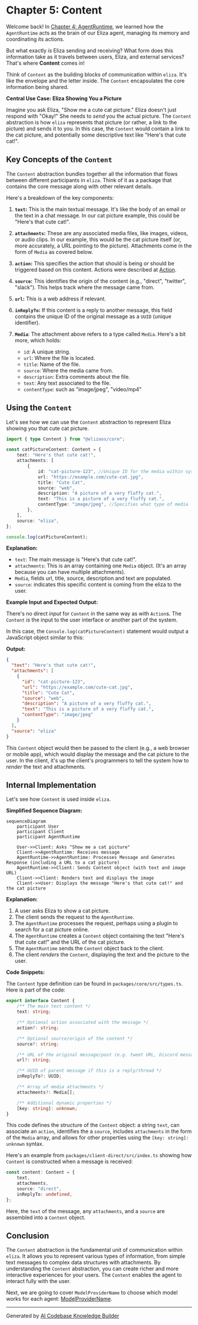 # Chapter 5: Content

Welcome back! In [Chapter 4: AgentRuntime](04_agentruntime.md), we learned how the `AgentRuntime` acts as the brain of our Eliza agent, managing its memory and coordinating its actions.

But what exactly *is* Eliza sending and receiving? What form does this information take as it travels between users, Eliza, and external services? That's where **Content** comes in!

Think of `Content` as the building blocks of communication within `eliza`. It's like the envelope and the letter inside. The `Content` encapsulates the core information being shared.

**Central Use Case: Eliza Showing You a Picture**

Imagine you ask Eliza, "Show me a cute cat picture." Eliza doesn't just respond with "Okay!" She needs to *send* you the actual picture. The `Content` abstraction is how `eliza` represents that picture (or rather, a link to the picture) and sends it to you. In this case, the `Content` would contain a link to the cat picture, and potentially some descriptive text like "Here's that cute cat!".

## Key Concepts of the `Content`

The `Content` abstraction bundles together all the information that flows between different participants in `eliza`. Think of it as a package that contains the core message along with other relevant details.

Here's a breakdown of the key components:

1.  **`text`:** This is the main textual message. It's like the body of an email or the text in a chat message. In our cat picture example, this could be "Here's that cute cat!".

2.  **`attachments`:** These are any associated media files, like images, videos, or audio clips. In our example, this would be the cat picture itself (or, more accurately, a URL pointing to the picture). Attachments come in the form of `Media` as covered below.

3.  **`action`:** This specifies the action that should is being or should be triggered based on this content. Actions were described at [Action](03_action.md).

4.  **`source`:** This identifies the origin of the content (e.g., "direct", "twitter", "slack"). This helps track where the message came from.

5.  **`url`:** This is a web address if relevant.

6.  **`inReplyTo`:** If this content is a reply to another message, this field contains the unique ID of the original message as a `UUID` (unique identifier).

7. **`Media`**: The attachment above refers to a type called `Media`. Here's a bit more, which holds:
    - `id`: A unique string.
    - `url`: Where the file is located.
    - `title`: Name of the file.
    - `source`: Where the media came from.
    - `description`: Extra comments about the file.
    - `text`: Any text associated to the file.
    - `contentType`: such as "image/jpeg", "video/mp4"
    
## Using the `Content`

Let's see how we can use the `Content` abstraction to represent Eliza showing you that cute cat picture.

```typescript
import { type Content } from "@elizaos/core";

const catPictureContent: Content = {
    text: "Here's that cute cat!",
    attachments: [
        {
            id: "cat-picture-123", //Unique ID for the media within system.
            url: "https://example.com/cute-cat.jpg",
            title: "Cute Cat",
            source: "web",
            description: "A picture of a very fluffy cat.",
            text: "This is a picture of a very fluffy cat.",
            contentType: "image/jpeg", //Specifies what type of media
        },
    ],
    source: "eliza",
};

console.log(catPictureContent);
```

**Explanation:**

*   `text`: The main message is "Here's that cute cat!".
*   `attachments`: This is an array containing one `Media` object. (It's an array because you can have multiple attachments).
*   `Media`, fields url, title, source, description and text are populated.
*   `source`: indicates this specific content is coming from the eliza to the user.

**Example Input and Expected Output:**

There's no direct *input* for `Content` in the same way as with `Action`s. The `Content` *is* the input to the user interface or another part of the system.

In this case, the `Console.log(catPictureContent)` statement would output a JavaScript object similar to this:

**Output:**

```json
{
  "text": "Here's that cute cat!",
  "attachments": [
    {
      "id": "cat-picture-123",
      "url": "https://example.com/cute-cat.jpg",
      "title": "Cute Cat",
      "source": "web",
      "description": "A picture of a very fluffy cat.",
      "text": "This is a picture of a very fluffy cat.",
      "contentType": "image/jpeg"
    }
  ],
  "source": "eliza"
}
```

This `Content` object would then be passed to the client (e.g., a web browser or mobile app), which would display the message and the cat picture to the user. In the client, it's up the client's programmers to tell the system how to *render* the text and attachments.

## Internal Implementation

Let's see how `Content` is used inside `eliza`.

**Simplified Sequence Diagram:**

```mermaid
sequenceDiagram
    participant User
    participant Client
    participant AgentRuntime

    User->>Client: Asks "Show me a cat picture"
    Client->>AgentRuntime: Receives message
    AgentRuntime->>AgentRuntime: Processes Message and Generates Response (including a URL to a cat picture)
    AgentRuntime->>Client: Sends Content object (with text and image URL)
    Client->>Client: Renders text and displays the image
    Client->>User: Displays the message "Here's that cute cat!" and the cat picture
```

**Explanation:**

1.  A user asks Eliza to show a cat picture.
2.  The client sends the request to the `AgentRuntime`.
3.  The `AgentRuntime` processes the request, perhaps using a plugin to search for a cat picture online.
4.  The `AgentRuntime` creates a `Content` object containing the text "Here's that cute cat!" and the URL of the cat picture.
5.  The `AgentRuntime` sends the `Content` object back to the client.
6.  The client *renders* the `Content`, displaying the text and the picture to the user.

**Code Snippets:**

The `Content` type definition can be found in `packages/core/src/types.ts`. Here is part of the code:

```typescript
export interface Content {
    /** The main text content */
    text: string;

    /** Optional action associated with the message */
    action?: string;

    /** Optional source/origin of the content */
    source?: string;

    /** URL of the original message/post (e.g. tweet URL, Discord message link) */
    url?: string;

    /** UUID of parent message if this is a reply/thread */
    inReplyTo?: UUID;

    /** Array of media attachments */
    attachments?: Media[];

    /** Additional dynamic properties */
    [key: string]: unknown;
}
```

This code defines the structure of the `Content` object: a string `text`, can associate an `action`, identifies the a `source`, includes `attachments` in the form of the `Media` array, and allows for other properties using the `[key: string]: unknown` syntax.

Here's an example from `packages/client-direct/src/index.ts` showing how `Content` is constructed when a message is received:

```typescript
const content: Content = {
    text,
    attachments,
    source: "direct",
    inReplyTo: undefined,
};
```

Here, the `text` of the message, any `attachments`, and a `source` are assembled into a `Content` object.

## Conclusion

The `Content` abstraction is the fundamental unit of communication within `eliza`. It allows you to represent various types of information, from simple text messages to complex data structures with attachments. By understanding the `Content` abstraction, you can create richer and more interactive experiences for your users. The `Content` enables the agent to interact fully with the user.

Next, we are going to cover `ModelProviderName` to choose which model works for each agent: [ModelProviderName](06_modelprovidername.md).


---

Generated by [AI Codebase Knowledge Builder](https://github.com/The-Pocket/Tutorial-Codebase-Knowledge)